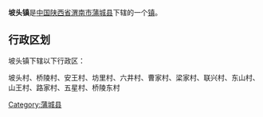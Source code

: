 {{中国乡级行政区
|行政区全称 = 坡头镇
|景观照片文件名 = 
|景观照片描述 = 
|汉语拼音 =
|其他语言 = 
|其他语言名称 = 
|位置图文件名 = 
|位置图描述 = 
|自定义图片=
|上级行政区 = [[陕西省|陕西省]][[渭南市|渭南市]][[蒲城县|蒲城县]]
|行政区类别 = [[行政建制镇|镇]]
|行政区划代码 = 
|行政区划 = 
|村委会 = 
|居委会 = 
|建置时间 = 
|领导职位 = 
|领导名称 = 
|政府驻地 = 
|毗邻 = 
|地理坐标 = 
|总面积 = 
|总人口 = 
|户籍人口 = 
|户籍人口年份 = 
|常住人口 = 
|常住人口年份 = 
|人口密度 = 
|GDP = 
|邮政编码 = 
|电话区号 = 
|官方网站 = 
|网站名称 = 
}}
'''坡头镇'''是[[中华人民共和国|中国]][[陕西省|陕西省]][[渭南市|渭南市]][[蒲城县|蒲城县]]下辖的一个[[行政建制镇|镇]]。

== 行政区划 ==
坡头镇下辖以下行政区：

坡头村、桥陵村、安王村、坊里村、六井村、曹家村、梁家村、联兴村、东山村、山王村、路家村、五星村、桥陵东村

{{陕西小作品}}
{{蒲城县行政区划}}

[[Category:蒲城县|Category:蒲城县]]
